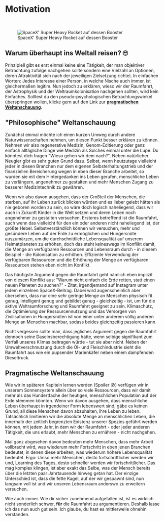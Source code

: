 
# Motivation

<br />

<figure>
<Image src={require(".//../../../resources/images/starshipramp.jpg")} alt="SpaceX' Super Heavy Rocket auf dessen Booster" />
<figcaption style={{ color: "rgb(156, 156, 156)", fontSize: "14px", marginTop: "2px" }}>SpaceX' Super Heavy Rocket auf dessen Booster</figcaption>
</figure>

## Warum überhaupt ins Weltall reisen? 🙄
Prinzipiell gibt es erst einmal keine eine Tätigkeit, der man objektiver Betrachtung zufolge nachgehen sollte sondern eine Vielzahl an Optionen, deren Attraktivität sich nach der jeweiligen Zielsetzung richtet. In einfachen Worten: Jedes Interesse einer Person, in welche Nische auch immer, ist gleichermaßen legitim. Nun jedoch zu erklären, wieso wir der Raumfahrt, der Astrophysik und der Weltraumkolonisation nachgehen sollten, wird kein Einfaches. Solltest du den pseudo-psychologischen Betrachtungswinkel überspringen wollen, klicke gern auf den Link zur <strong>[pragmatischen Weltanschauung](https://guidetothegalaxy.vercel.app/de/documentation/fundamentals/motivation#pragmatische-weltanschauung)</strong>.

## "Philosophische" Weltanschauung
Zunächst einmal möchte ich einen kurzen Umweg durch andere Naturwissenschaften nehmen, um diesen Punkt besser erklären zu können. Nehmen wir also regenerative Medizin, Genom-Editierung oder ganz einfach alltägliche Dinge wie Medizin als Solches einmal unter die Lupe. Du könntest dich fragen "Wieso gehen wir dem nach?". Neben natürlicher Neugier gibt es sehr guten Grund dazu. Selbst, wenn heutzutage vielleicht jeder in diesen Branchen nur dem eigenen Selbsterhaltungstrieb und der finanziellen Bereicherung wegen in eben dieser Branche arbeitet, so wurden sie mit dem Hintergedanken ins Leben gerufen, menschliche Leben zu verlängern, angenehmer zu gestalten und mehr Menschen Zugang zu besserer Medizintechnik zu gewähren.

Wenn wir also davon ausgehen, dass der Großteil der Menschen, die sterben, auf ihr Leben zurück blicken würden und es lieber gelebt hätten als nie geboren worden zu sein, so wäre doch logisch naheliegend, dass wir auch in Zukunft Kinder in die Welt setzen und deren Leben noch angenehmer zu gestalten versuchen. Ersteres betreffend ist die Raumfahrt, auch wenn das vielleicht für den ein oder anderen nicht naheliegend ist, der größte Hebel. Selbstverständlich können wir versuchen, mehr und gesündere Leben auf der Erde zu ermöglichen und Hungersnöte auszumärzen, um die durchschnittliche Lebensqualität auf unserem Heimatplaneten zu erhöhen, doch das steht keineswegs im Konflikt damit, die Menge an verfügbaren Ressourcen und Lebensraum durch - in diesem Beispiel - die Kolonisation zu erhöhen.
Effiziente Verwendung der verfügbaren Ressourcen und die Erhöhung der Menge an verfügbaren Ressourcen stehen eben nicht im Konflikt.

Das häufigste Argument gegen die Raumfahrt geht nämlich eben implizit von diesem Konflikt aus: "Warum nicht einfach die Erde retten, statt einen neuen Planeten zu suchen?" - Zitat, irgendjemand auf Instagram unter jedem einzelnen SpaceX-Beitrag. Dabei wird augenscheinlich aber übersehen, dass nur eine sehr geringe Menge an Menschen physisch fit genug, intelligent genug und gebildet genug - gleichzeitig - ist, um für die aktive Weltraumforschung und Raumfahrt geeignet zu sein. Klimaschutz, die Optimierung der Ressourcennutzung und das Versorgen von Zivilisationen in Hungersnöten ist von einer unter anderem völlig anderen Menge an Menschen machbar, sodass beides gleichzeitig passieren kann. 

Nicht vergessen sollte man, dass jegliches Argument gegen die Raumfahrt dennoch seine Daseinsberechtigung hätte, wenn selbige signifikant zum Verfall unseres Klimas beitragen würde - tut sie aber nicht. Neben der Umweltverschmutzung durch die Öl- und Fleischindustrie sieht die Raumfahrt aus wie ein pupsender Marienkäfer neben einem dampfenden Dieseltruck. 

## Pragmatische Weltanschauung
Wie wir in späteren Kapiteln lernen werden (Spoiler 😰) verfügen wir in unserem Sonnensystem allein über so viele Ressourcen, dass wir damit mehr als das Hundertfache der heutigen, menschlichen Population auf der Erde stemmen könnten. Wenn wir davon ausgehen, dass menschliche Leben überhaupt in irgendeiner Form lebenswert sind, gäbe es keinen Grund, all diese Menschen davon abzuhalten, ihre Leben zu leben. Tatsächlich limitieren wir die absolute Menge an menschlichen Leben, die innerhalb der zeitlich begrenzten Existenz unserer Spezies geführt werden können, mit jedem Jahr, in dem wir der Raumfahrt - oder jeder anderen Tätigkeit, die uns erlaubt, mehr Menschen zu ernähren - nicht nachgehen.

Mal ganz abgesehen davon bedeuten mehr Menschen, dass mehr Arbeit vollbracht wird, was wiederum mehr Fortschritt in eben jenen Branchen bedeutet, in denen diese arbeiten, was wiederum höhere Lebensqualität bedeutet. Ergo: Umso mehr Menschen, desto fortschrittlicher werden wir und, Learning des Tages, desto schneller werden wir fortschrittlicher. Das mag komplex klingen, ist aber exakt das Selbe, was der Mensch bereits über die letzten paar Jahrtausende hinweg getan hat. Der einzige Unterschied ist, dass die fette Kugel, auf der wir gespawnt sind, nun langsam voll ist und wir unseren Lebensraum anderswo zu erweitern versuchen.

Wie auch immer. Wie dir sicher zunehmend aufgefallen ist, ist es wirklich nicht sonderlich schwer, <strong>für</strong> die Raumfahrt zu argumentieren. Deshalb lasse ich das nun auch gut sein. Ich glaube, du hast es mittlerweile ohnehin verstanden.

<Analytics />